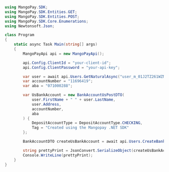 ```csharp .NET 
using MangoPay.SDK;
using MangoPay.SDK.Entities.GET;
using MangoPay.SDK.Entities.POST;
using MangoPay.SDK.Core.Enumerations;
using Newtonsoft.Json;

class Program
{
    static async Task Main(string[] args)
    {
        MangoPayApi api = new MangoPayApi();

        api.Config.ClientId = "your-client-id";
        api.Config.ClientPassword = "your-api-key";

        var user = await api.Users.GetNaturalAsync("user_m_01J2TZ261WZNDM0ZDRWGDYA4GN");
        var accountNumber = "11696419";
        var aba = "071000288";

        var UsBankAccount = new BankAccountUsPostDTO(
            user.FirstName + " " + user.LastName, 
            user.Address,
            accountNumber,
            aba
        ) {
            DepositAccountType = DepositAccountType.CHECKING,
            Tag = "Created using the Mangopay .NET SDK"
        };

        BankAccountDTO createUsBankAccount = await api.Users.CreateBankAccountUsAsync(user.Id, UsBankAccount);

        string prettyPrint = JsonConvert.SerializeObject(createUsBankAccount, Formatting.Indented);
        Console.WriteLine(prettyPrint);
	}
}
```